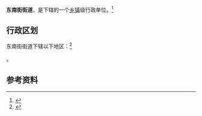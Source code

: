 {{中国乡级行政区|62/09/02/002/000}}

'''东南街街道'''，是{{PRC admin/fullname|62/09/02/002/000|3}}下辖的一个[[乡镇|乡镇]]级行政单位。<ref>{{PRC admin/ref sgc|{{PRC admin/parent|62/09/02/002/000}}}}</ref>

== 行政区划 ==

东南街街道下辖以下地区：<ref>{{PRC admin/ref sgc|62/09/02/002/000}}</ref>

{{PRC admin/children|62/09/02/002/000}}。

== 参考资料 ==

{{reflist}}

{{行政区划小作品}}
{{PRC admin/navcat|62/09/02/002/000}}